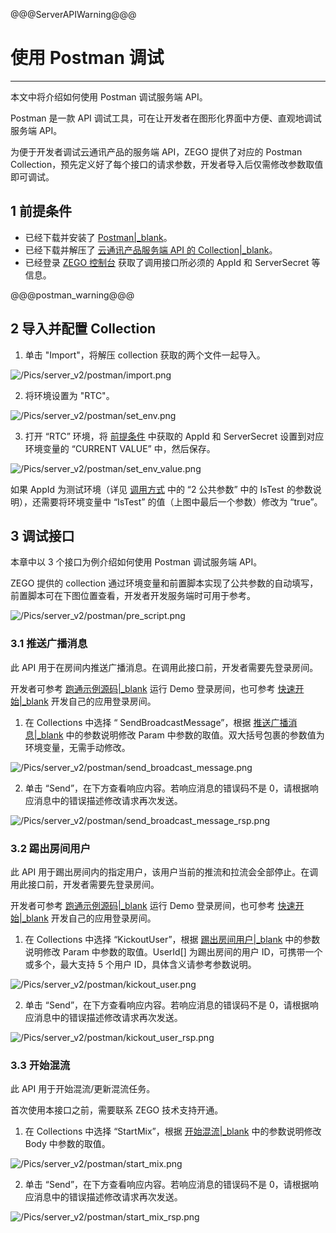 @@@ServerAPIWarning@@@

# 使用 Postman 调试

- - -

本文中将介绍如何使用 Postman 调试服务端 API。

Postman 是一款 API 调试工具，可在让开发者在图形化界面中方便、直观地调试服务端 API。

为便于开发者调试云通讯产品的服务端 API，ZEGO 提供了对应的 Postman Collection，预先定义好了每个接口的请求参数，开发者导入后仅需修改参数取值即可调试。

## 1 前提条件

- 已经下载并安装了 [Postman\|_blank](https://www.postman.com/downloads/)。
- 已经下载并解压了 [云通讯产品服务端 API 的 Collection\|_blank](https://storage.zego.im/media/files/RTC_postman_collection.zip)。
- 已经登录 <a target="_blank" href="https://console.zego.im/">ZEGO 控制台</a> 获取了调用接口所必须的 AppId 和 ServerSecret 等信息。  

@@@postman_warning@@@

## 2 导入并配置 Collection 

1. 单击 "Import"，将解压 collection 获取的两个文件一起导入。

![/Pics/server_v2/postman/import.png](/Pics/server_v2/postman/import.png)

2. 将环境设置为 "RTC"。

![/Pics/server_v2/postman/set_env.png](/Pics/server_v2/postman/set_env.png)

3. 打开 “RTC” 环境，将 [前提条件](!Postman/Postman#1) 中获取的 AppId 和 ServerSecret 设置到对应环境变量的 “CURRENT VALUE” 中，然后保存。

![/Pics/server_v2/postman/set_env_value.png](/Pics/server_v2/postman/set_env_value.png)

<div class="mk-hint">

如果 AppId 为测试环境（详见 <a target="_blank" href="!Making_API_Requests/Making_API_Requests#4_1">调用方式</a> 中的 “2 公共参数” 中的 IsTest 的参数说明），还需要将环境变量中 “IsTest” 的值（上图中最后一个参数）修改为 “true”。

</div>


## 3 调试接口

本章中以 3 个接口为例介绍如何使用 Postman 调试服务端 API。

<div class="mk-hint">

ZEGO 提供的 collection 通过环境变量和前置脚本实现了公共参数的自动填写，前置脚本可在下图位置查看，开发者开发服务端时可用于参考。

</div>

![/Pics/server_v2/postman/pre_script.png](/Pics/server_v2/postman/pre_script.png)

### 3.1 推送广播消息

此 API 用于在房间内推送广播消息。在调用此接口前，开发者需要先登录房间。

<div class="mk-hint">

开发者可参考 [跑通示例源码\|_blank](#3125) 运行 Demo 登录房间，也可参考 [快速开始\|_blank](#195) 开发自己的应用登录房间。

</div>

1. 在 Collections 中选择 “ SendBroadcastMessage”，根据 [推送广播消息\|_blank](!room/SendBroadcastMessage) 中的参数说明修改 Param 中参数的取值。双大括号包裹的参数值为环境变量，无需手动修改。

![/Pics/server_v2/postman/send_broadcast_message.png](/Pics/server_v2/postman/send_broadcast_message.png)

2. 单击 “Send”，在下方查看响应内容。若响应消息的错误码不是 0，请根据响应消息中的错误描述修改请求再次发送。

![/Pics/server_v2/postman/send_broadcast_message_rsp.png](/Pics/server_v2/postman/send_broadcast_message_rsp.png)



### 3.2 踢出房间用户

此 API 用于踢出房间内的指定用户，该用户当前的推流和拉流会全部停止。在调用此接口前，开发者需要先登录房间。

<div class="mk-hint">

开发者可参考 [跑通示例源码\|_blank](#3125) 运行 Demo 登录房间，也可参考 [快速开始\|_blank](#195) 开发自己的应用登录房间。

</div>

1. 在 Collections 中选择 “KickoutUser”，根据 [踢出房间用户\|_blank](!room/KickoutUser) 中的参数说明修改 Param 中参数的取值。UserId[] 为踢出房间的用户 ID，可携带一个或多个，最大支持 5 个用户 ID，具体含义请参考参数说明。

![/Pics/server_v2/postman/kickout_user.png](/Pics/server_v2/postman/kickout_user.png)

2. 单击 “Send”，在下方查看响应内容。若响应消息的错误码不是 0，请根据响应消息中的错误描述修改请求再次发送。

![/Pics/server_v2/postman/kickout_user_rsp.png](/Pics/server_v2/postman/kickout_user_rsp.png)



### 3.3 开始混流

此 API 用于开始混流/更新混流任务。


<div class="mk-warning">

首次使用本接口之前，需要联系 ZEGO 技术支持开通。
</div>


1. 在 Collections 中选择 “StartMix”，根据 [开始混流\|_blank](!MixStream/StartMix) 中的参数说明修改 Body 中参数的取值。

![/Pics/server_v2/postman/start_mix.png](/Pics/server_v2/postman/start_mix.png)

2. 单击 “Send”，在下方查看响应内容。若响应消息的错误码不是 0，请根据响应消息中的错误描述修改请求再次发送。

![/Pics/server_v2/postman/start_mix_rsp.png](/Pics/server_v2/postman/start_mix_rsp.png)
